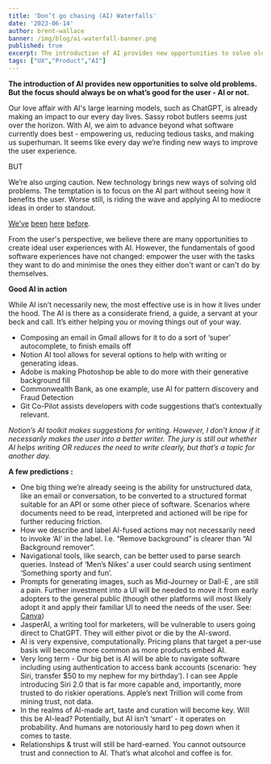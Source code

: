 ```yaml
---
title: 'Don’t go chasing (AI) Waterfalls'
date: '2023-06-14'
author: brent-wallace
banner: /img/blog/ai-waterfall-banner.png
published: true
excerpt: The introduction of AI provides new opportunities to solve old problems. But the focus should always be on what’s good for the user - AI or not.
tags: ["UX","Product","AI"]
---
```


**The introduction of AI provides new opportunities to solve old problems. But the focus should always be on what’s good for the user - AI or not.**  

Our love affair with AI's large learning models, such as ChatGPT, is already making an impact to our every day lives. Sassy robot butlers seems just over the horizon. With AI, we aim to advance beyond what software currently does best - empowering us, reducing tedious tasks, and making us superhuman. It seems like every day we’re finding new ways to improve the user experience.   

BUT

We’re also urging caution. New technology brings new ways of solving old problems. The temptation is to focus on the AI part without seeing how it benefits the user. Worse still, is riding the wave and applying AI to mediocre ideas in order to standout. 

 

[We’ve](https://www.pcmag.com/how-to/how-to-disable-bixby-on-your-samsung-phone) [been](https://www.shavershop.com.au/oral-b/genius-ai-electric-toothbrush-with-3-replacement-heads--and-smart-travel-case-black-010597.html) [here](https://en.wikipedia.org/wiki/Long_Blockchain_Corp) [before](https://en.wikipedia.org/wiki/Pets.com). 

From the user's perspective, we believe there are many opportunities to create ideal user experiences with AI. However, the fundamentals of good software experiences have not changed: empower the user with the tasks they want to do and minimise the ones they either don't want or can't do by themselves.

****************Good AI in action****************

While AI isn’t necessarily new, the most effective use is in how it lives under the hood. The AI is there as a considerate friend, a guide, a servant at your beck and call. It’s either helping you or moving things out of your way. 

- Composing an email in Gmail allows for it to do a sort of ‘super’ autocomplete, to finish emails off
- Notion AI tool allows for several options to help with writing or generating ideas.
- Adobe is making Photoshop be able to do more with their generative background fill
- Commonwealth Bank, as one example, use AI for pattern discovery and Fraud Detection
- Git Co-Pilot assists developers with code suggestions that’s contextually relevant.

*Notion’s AI toolkit makes suggestions for writing. However, I don’t know if it necessarily makes the user into a better writer. The jury is still out whether AI helps writing OR reduces the need to write clearly, but that’s a topic for another day.* 

**A few predictions :**  

- One big thing we’re already seeing is the ability for unstructured data, like an email or conversation, to be converted to a structured format suitable for an API or some other piece of software. Scenarios where documents need to be read, interpreted and actioned will be ripe for further reducing friction.
- How we describe and label AI-fused actions may not necessarily need to invoke ‘AI’ in the label. I.e. “Remove background” is clearer than “AI Background remover”.
- Navigational tools, like search, can be better used to parse search queries. Instead of ‘Men’s Nikes’ a user could search using sentiment ‘Something sporty and fun’.
- Prompts for generating images, such as Mid-Journey or Dall-E , are still a pain. Further investment into a UI will be needed to move it from early adopters to the general public (though other platforms will most likely adopt it and apply their familiar UI to need the needs of the user. See: [Canva](https://www.canva.com/magic-write/))
- JasperAI, a writing tool for marketers, will be vulnerable to users going direct to ChatGPT. They will either pivot or die by the AI-sword.
- AI is very expensive, computationally. Pricing plans that target a per-use basis will become  more common as more products embed AI.
- Very long term - Our big bet is AI will be able to navigate software including using authentication to access bank accounts (scenario: ‘hey Siri, transfer $50 to my nephew for my birthday’). I can see Apple introducing Siri 2.0 that is far more capable and, importantly, more trusted to do riskier operations. Apple’s next Trillion will come from mining trust, not data.
- In the realms of AI-made art, taste and curation will become key. Will this be AI-lead? Potentially, but AI isn’t ‘smart’ - it operates on probability. And humans are notoriously hard to peg down when it comes to taste.
- Relationships & trust will still be hard-earned. You cannot outsource trust and connection to AI. That’s what alcohol and coffee is for.
